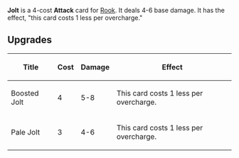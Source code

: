 {{Stub}}
{{Card
|character = Rook
|rarity = Common
|decktype = Battle
|cardtype = Attack
|upgradeable = Yes
|expreq = 3
|upgrade1 = Boosted Jolt
|upgrade2 = Pale Jolt}}
{{Quote|I tell you, surging your pistols lights up every little machine in your whole Heshing body!}}

'''Jolt''' is a 4-cost '''Attack''' card for [[Rook]]. It deals 4-6 base damage. It has the effect, "this card costs 1 less per overcharge."

==Upgrades==
{| class="wikitable"
|+
!Title
!Cost
!Damage
!Effect
|-
|Boosted Jolt
|4
|5-8
|This card costs 1 less per overcharge.
|-
|Pale Jolt
|3
|4-6
|This card costs 1 less per overcharge. 
|}